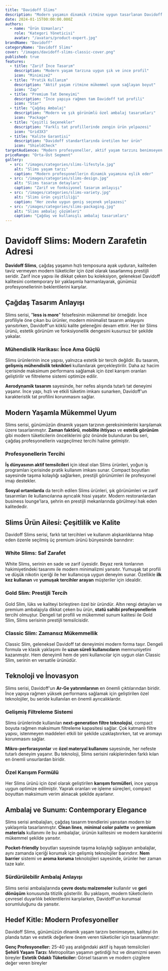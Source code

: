 ```yaml
---
title: "Davidoff Slims"
description: "Modern yaşamın dinamik ritmine uygun tasarlanan Davidoff Slims serisi. Zarif ince yapısı ve mükemmel tat dengesi ile çağdaş profesyonellerin tercihi."
date: 2024-01-15T00:00:00.000Z
authors:
  - name: "Ürün Uzmanları"
    role: "Kategori Yöneticisi"
    avatar: "/avatars/product-expert.jpg"
brandName: "Davidoff"
categoryName: "Davidoff Slims"
cover: "/images/davidoff-slims-classic-cover.png"
published: true
features:
  - title: "Zarif İnce Tasarım"
    description: "Modern yaşam tarzına uygun şık ve ince profil"
    icon: "Minimize2"
  - title: "Pratik Kullanım"
    description: "Aktif yaşam ritmine mükemmel uyum sağlayan boyut"
    icon: "Zap"
  - title: "Premium Tat Deneyimi"
    description: "İnce yapıya rağmen tam Davidoff tat profili"
    icon: "Star"
  - title: "Çağdaş Ambalaj"
    description: "Modern ve şık görünümlü özel ambalaj tasarımları"
    icon: "Package"
  - title: "Çeşitli Seçenekler"
    description: "Farklı tat profillerinde zengin ürün yelpazesi"
    icon: "Grid3X3"
  - title: "Kalite Garantisi"
    description: "Davidoff standartlarında üretilen her ürün"
    icon: "ShieldCheck"
targetAudience: "Modern profesyoneller, aktif yaşam tarzını benimseyen bireyler, şehirli tüketiciler"
priceRange: "Orta-Üst Segment"
gallery:
  - src: "/images/categories/slims-lifestyle.jpg"
    alt: "Slims yaşam tarzı"
    caption: "Modern profesyonellerin dinamik yaşamına eşlik eder"
  - src: "/images/categories/slims-design.jpg"
    alt: "Slims tasarım detayları"
    caption: "Zarif ve fonksiyonel tasarım anlayışı"
  - src: "/images/categories/slims-variety.jpg"
    alt: "Slims ürün çeşitliliği"
    caption: "Her zevke uygun geniş seçenek yelpazesi"
  - src: "/images/categories/slims-packaging.jpg"
    alt: "Slims ambalaj çözümleri"
    caption: "Çağdaş ve kullanışlı ambalaj tasarımları"
---
```


# Davidoff Slims: Modern Zarafetin Adresi

**Davidoff Slims**, çağdaş yaşamın hızlı temposuna ayak uyduran, kaliteden taviz vermeyen modern tüketiciler için özel olarak tasarlanmış prestijli seridir. Zarif ince yapısı ile dikkat çeken bu koleksiyon, geleneksel Davidoff kalitesini contemporary bir yaklaşımla harmanlayarak, günümüz profesyonellerinin beklentilerini karşılar.

## Çağdaş Tasarım Anlayışı

Slims serisi, "**less is more**" felsefesinin mükemmel bir örneğidir. İnce profiliyle öne çıkan bu ürünler, modern minimalist tasarım anlayışını yansıtırken, Davidoff'un köklü kalite geleneğini devam ettirir. Her bir Slims ürünü, estetik görünüm ve fonksiyonellik dengesini kusursuz bir şekilde yakalar.

### Mühendislik Harikası: İnce Ama Güçlü

Slims ürünlerinin ince yapısı, yalnızca estetik bir tercih değildir. Bu tasarım, **gelişmiş mühendislik teknikleri** kullanılarak gerçekleştirilir. Daha az hacim içerisinde maksimum performans sağlamak için özel karışım oranları geliştirilir ve filtreleme sistemi optimize edilir.

**Aerodynamik tasarım** sayesinde, her nefes alışında tutarlı tat deneyimi yaşanır. İnce yapı, hızlı ve etkili tüketim imkanı sunarken, Davidoff'un karakteristik tat profilini korunmasını sağlar.

## Modern Yaşamla Mükemmel Uyum

Slims serisi, günümüzün dinamik yaşam tarzının gereksinimlerini karşılamak üzere tasarlanmıştır. **Zaman faktörü**, **mobilite ihtiyacı** ve **estetik görünüm** gibi modern tüketicilerin önceliklerini göz önünde bulunduran bu seri, çağdaş profesyonellerin vazgeçilmez tercihi haline gelmiştir.

### Profesyonellerin Tercihi

**İş dünyasının aktif temsilcileri** için ideal olan Slims ürünleri, yoğun iş programları içerisinde pratik kullanım imkanı sunar. Compact boyutları sayesinde taşıma kolaylığı sağlarken, prestijli görünümleri ile profesyonel imajı destekler.

**Sosyal ortamlarda** da tercih edilen Slims ürünleri, şık görünümleri ve zarif tasarımları ile kullanıcılarına ayrıcalık hissi yaşatır. Modern restoranlardan business lounge'lara, şehrin en prestijli mekanlarında görülmeyi hak eden kalitededir.

## Slims Ürün Ailesi: Çeşitlilik ve Kalite

Davidoff Slims serisi, farklı tat tercihleri ve kullanım alışkanlıklarına hitap eden özenle seçilmiş üç premium ürünü bünyesinde barındırır:

### White Slims: Saf Zarafet
White Slims, serinin en sade ve zarif üyesidir. Beyaz renk tonlarının hakimiyetindeki tasarımı ile modern minimalizmi yansıtır. Yumuşak tat profili ve düşük nikotin içeriği ile her kullanıcıya uygun deneyim sunar. Özellikle **ilk kez kullanan** ve **yumuşak tercihler arayan** müşteriler için idealdir.

### Gold Slim: Prestijli Tercih
Gold Slim, lüks ve kaliteyi birleştiren özel bir üründür. Altın rengi detayları ve premium ambalajıyla dikkat çeken bu ürün, **statü sahibi profesyonellerin** tercihi olmuştur. Dengeli tat profili ve mükemmel sunum kalitesi ile Gold Slim, Slims serisinin prestijli temsilcisidir.

### Classic Slim: Zamansız Mükemmellik
Classic Slim, geleneksel Davidoff tat deneyimini modern forma taşır. Dengeli formula ve klasik yaklaşımı ile **uzun süreli kullanıcıların** memnuniyetini kazanmıştır. Hem deneyimli hem de yeni kullanıcılar için uygun olan Classic Slim, serinin en versatile ürünüdür.

## Teknoloji ve İnovasyon

Slims serisi, Davidoff'un **Ar-Ge yatırımlarının** en önemli çıktılarından biridir. İnce yapıya rağmen yüksek performans sağlamak için geliştirilen özel teknolojiler, bu seride kullanılan en önemli ayrıcalıklardır.

### Gelişmiş Filtreleme Sistemi

Slims ürünlerinde kullanılan **next-generation filtre teknolojisi**, compact boyuta rağmen maksimum filtreleme kapasitesi sağlar. Çok katmanlı filtre yapısı, istenmeyen maddeleri etkili bir şekilde uzaklaştırırken, tat ve aromayı korunmasını sağlar.

**Mikro-perforasyonlar** ve **özel materyal kullanımı** sayesinde, her nefeste tutarlı deneyim yaşanır. Bu teknoloji, Slims serisini rakiplerinden farklı kılan en önemli unsurlardan biridir.

### Özel Karışım Formülü

Her Slims ürünü için özel olarak geliştirilen **karışım formülleri**, ince yapıya uygun optimize edilmiştir. Yaprak oranları ve işleme süreçleri, compact boyuttan maksimum verim alınacak şekilde ayarlanır.

## Ambalaj ve Sunum: Contemporary Elegance

Slims serisi ambalajları, çağdaş tasarım trendlerini yansıtan modern bir yaklaşımla tasarlanmıştır. **Clean lines**, **minimal color palette** ve **premium materials** kullanımı ile bu ambalajlar, ürünün kalitesini ve modern karakterini mükemmel şekilde yansıtır.

**Pocket-friendly** boyutları sayesinde taşıma kolaylığı sağlayan ambalajlar, aynı zamanda içeriği korumak için gelişmiş teknolojiler barındırır. **Nem barrier** sistemi ve **aroma koruma** teknolojileri sayesinde, ürünler her zaman taze kalır.

### Sürdürülebilir Ambalaj Anlayışı

Slims serisi ambalajlarında **çevre dostu malzemeler** kullanılır ve **geri dönüşüm** konusunda titizlik gösterilir. Bu yaklaşım, modern tüketicilerin çevresel duyarlılık beklentilerini karşılarken, Davidoff'un kurumsal sorumluluğunu da yansıtır.

## Hedef Kitle: Modern Profesyoneller

Davidoff Slims, günümüzün dinamik yaşam tarzını benimseyen, kaliteyi ön planda tutan ve estetik değerlere önem veren tüketiciler için tasarlanmıştır:

**Genç Profesyoneller:** 25-40 yaş aralığındaki aktif iş hayatı temsilcileri
**Şehirli Yaşam Tarzı:** Metropolitan yaşamın getirdiği hız ve dinamizmi seven bireyler
**Estetik Odaklı Tüketiciler:** Görsel tasarım ve modern çizgilere değer veren bireyler